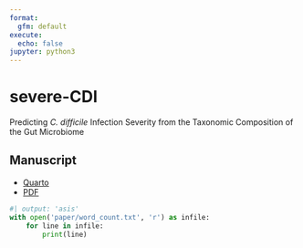 ```yaml
---
format:
  gfm: default
execute:
  echo: false
jupyter: python3
---
```


# severe-CDI

Predicting _C. difficile_ Infection Severity from the Taxonomic Composition of the Gut Microbiome

## Manuscript

- [Quarto](paper/paper.qmd)
- [PDF](paper/paper.pdf)

```python
#| output: 'asis'
with open('paper/word_count.txt', 'r') as infile:
    for line in infile:
        print(line)
```
